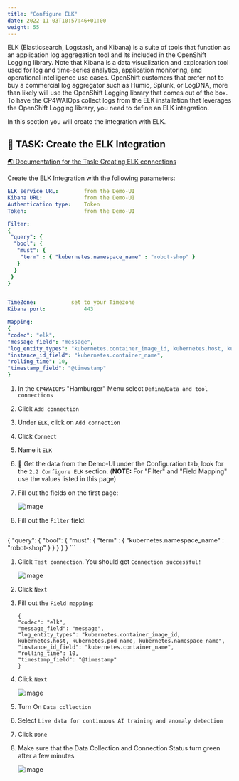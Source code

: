 ```yaml
---
title: "Configure ELK"
date: 2022-11-03T10:57:46+01:00
weight: 55
---
```




ELK (Elasticsearch, Logstash, and Kibana) is a suite of tools that function as an application log aggregation tool and its included in the OpenShift Logging library.
Note that Kibana is a data visualization and exploration tool used for log and time-series analytics, application monitoring, and operational intelligence use cases. 
OpenShift customers that prefer not to buy a commercial log aggregator such as Humio, Splunk, or LogDNA, more than likely will use the OpenShift Logging library that comes out of the box.
To have the CP4WAIOps collect logs from the ELK installation that leverages the OpenShift Logging library, you need to define an ELK integration.

In this section you will create the integration with ELK.



## 🚀 TASK: Create the ELK Integration

<a href="https://www.ibm.com/docs/en/cloud-paks/cloud-pak-watson-aiops/3.6.0?topic=connections-elk" target="_blank" >🌏 Documentation for the Task: Creating ELK connections</a>


Create the ELK Integration with the following parameters:


```yaml
ELK service URL: 		from the Demo-UI
Kibana URL: 			from the Demo-UI
Authentication type: 	Token
Token: 					from the Demo-UI

Filter:
{
 "query": {
  "bool": {
   "must": {
    "term" : { "kubernetes.namespace_name" : "robot-shop" }
   }
  }
 }
}


TimeZone:			set to your Timezone	
Kibana port: 			443

Mapping:
{ 
"codec": "elk",
"message_field": "message",
"log_entity_types": "kubernetes.container_image_id, kubernetes.host, kubernetes.pod_name, kubernetes.namespace_name",
"instance_id_field": "kubernetes.container_name",
"rolling_time": 10,
"timestamp_field": "@timestamp"
}
```






<Accordion>
<AccordionItem title="💡 Need Help?">

1. In the `CP4WAIOPS` "Hamburger" Menu select `Define`/`Data and tool connections`
1. Click `Add connection`
1. Under `ELK`, click on `Add connection`
1. Click `Connect`
1. Name it `ELK`
1. 🔎 Get the data from the Demo-UI under the Configuration tab, look for the `2.2 Configure ELK` section.
(**NOTE:** For "Filter" and "Field Mapping" use the values listed in this page)

1. Fill out the fields on the first page:

	![image](./../images/25_elk.png)

1. Fill out the `Filter` field:

	```
{
 "query": {
  "bool": {
   "must": {
    "term" : { "kubernetes.namespace_name" : "robot-shop" }
   }
  }
 }
}
	```

1. Click `Test connection`. You should get `Connection successful!`

	![image](./../images/26_elk.png)

1. Click `Next`

1. Fill out the `Field mapping`:

    ```
	{ 
	"codec": "elk",
	"message_field": "message",
	"log_entity_types": "kubernetes.container_image_id, kubernetes.host, kubernetes.pod_name, kubernetes.namespace_name",
	"instance_id_field": "kubernetes.container_name",
	"rolling_time": 10,
	"timestamp_field": "@timestamp"
	}
    ```

1. Click `Next`

	![image](./../images/27_elk.png)

1. Turn On `Data collection`

1. Select `Live data for continuous AI training and anomaly detection`

1. Click `Done`

1. Make sure that the Data Collection and Connection Status turn green after a few minutes

	![image](./../images/28_elk.png)

</AccordionItem>
</Accordion>

